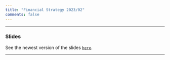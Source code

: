 ```yaml
---
title: "Financial Strategy 2023/02"
comments: false
---
```


___

###  Slides

See the newest version of the slides  [`here`](https://henriquemartins.net/teaching/financial_strategy/).



___